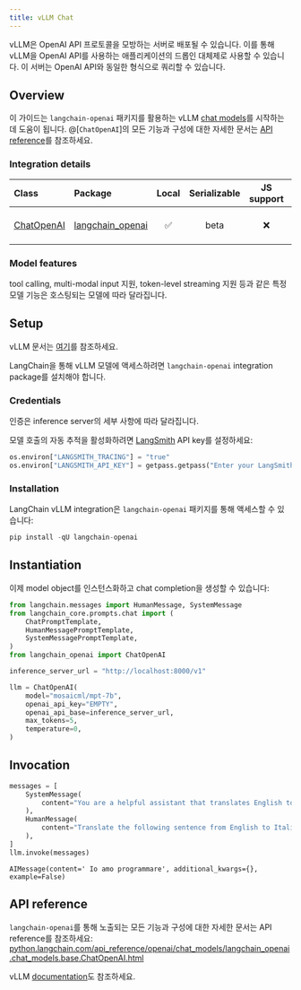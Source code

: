 ```yaml
---
title: vLLM Chat
---
```


vLLM은 OpenAI API 프로토콜을 모방하는 서버로 배포될 수 있습니다. 이를 통해 vLLM을 OpenAI API를 사용하는 애플리케이션의 드롭인 대체제로 사용할 수 있습니다. 이 서버는 OpenAI API와 동일한 형식으로 쿼리할 수 있습니다.

## Overview

이 가이드는 `langchain-openai` 패키지를 활용하는 vLLM [chat models](/oss/langchain/models)를 시작하는 데 도움이 됩니다. @[`ChatOpenAI`]의 모든 기능과 구성에 대한 자세한 문서는 [API reference](https://python.langchain.com/api_reference/openai/chat_models/langchain_openai.chat_models.base.ChatOpenAI.html)를 참조하세요.

### Integration details

| Class | Package | Local | Serializable | JS support | Downloads | Version |
| :--- | :--- | :---: | :---: |  :---: | :---: | :---: |
| [ChatOpenAI](https://python.langchain.com/api_reference/openai/chat_models/langchain_openai.chat_models.base.ChatOpenAI.html) | [langchain_openai](https://python.langchain.com/api_reference/openai/) | ✅ | beta | ❌ | ![PyPI - Downloads](https://img.shields.io/pypi/dm/langchain_openai?style=flat-square&label=%20) | ![PyPI - Version](https://img.shields.io/pypi/v/langchain_openai?style=flat-square&label=%20) |

### Model features

tool calling, multi-modal input 지원, token-level streaming 지원 등과 같은 특정 모델 기능은 호스팅되는 모델에 따라 달라집니다.

## Setup

vLLM 문서는 [여기](https://docs.vllm.ai/en/latest/)를 참조하세요.

LangChain을 통해 vLLM 모델에 액세스하려면 `langchain-openai` integration package를 설치해야 합니다.

### Credentials

인증은 inference server의 세부 사항에 따라 달라집니다.

모델 호출의 자동 추적을 활성화하려면 [LangSmith](https://docs.smith.langchain.com/) API key를 설정하세요:

```python
os.environ["LANGSMITH_TRACING"] = "true"
os.environ["LANGSMITH_API_KEY"] = getpass.getpass("Enter your LangSmith API key: ")
```

### Installation

LangChain vLLM integration은 `langchain-openai` 패키지를 통해 액세스할 수 있습니다:

```python
pip install -qU langchain-openai
```

## Instantiation

이제 model object를 인스턴스화하고 chat completion을 생성할 수 있습니다:

```python
from langchain.messages import HumanMessage, SystemMessage
from langchain_core.prompts.chat import (
    ChatPromptTemplate,
    HumanMessagePromptTemplate,
    SystemMessagePromptTemplate,
)
from langchain_openai import ChatOpenAI
```

```python
inference_server_url = "http://localhost:8000/v1"

llm = ChatOpenAI(
    model="mosaicml/mpt-7b",
    openai_api_key="EMPTY",
    openai_api_base=inference_server_url,
    max_tokens=5,
    temperature=0,
)
```

## Invocation

```python
messages = [
    SystemMessage(
        content="You are a helpful assistant that translates English to Italian."
    ),
    HumanMessage(
        content="Translate the following sentence from English to Italian: I love programming."
    ),
]
llm.invoke(messages)
```

```output
AIMessage(content=' Io amo programmare', additional_kwargs={}, example=False)
```

## API reference

`langchain-openai`를 통해 노출되는 모든 기능과 구성에 대한 자세한 문서는 API reference를 참조하세요: [python.langchain.com/api_reference/openai/chat_models/langchain_openai.chat_models.base.ChatOpenAI.html](https://python.langchain.com/api_reference/openai/chat_models/langchain_openai.chat_models.base.ChatOpenAI.html)

vLLM [documentation](https://docs.vllm.ai/en/latest/)도 참조하세요.